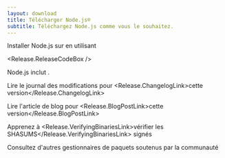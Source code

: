 ```yaml
---
layout: download
title: Télécharger Node.js®
subtitle: Téléchargez Node.js comme vous le souhaitez.
---
```


<section>
  Installer Node.js <Release.VersionDropdown /> sur <Release.OperatingSystemDropdown exclude={["AIX"]} /> en utilisant <Release.PlatformDropdown />

  <Release.ReleaseCodeBox />
</section>

<section>
  Node.js inclut <Release.NpmLink />.

Lire le journal des modifications pour <Release.ChangelogLink>cette version</Release.ChangelogLink>

Lire l'article de blog pour <Release.BlogPostLink>cette version</Release.BlogPostLink>

Apprenez à <Release.VerifyingBinariesLink>vérifier les SHASUMS</Release.VerifyingBinariesLink> signés

Consultez d'autres <LinkWithArrow href="/download/package-manager/all">gestionnaires de paquets</LinkWithArrow> soutenus par la communauté

</section>

